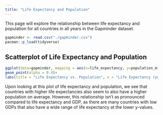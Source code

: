 ```yaml
---
title: "Life Expectancy and Population"
---
```


This page will explore the relationship between life expectancy and population for all countries in all years in the Gapminder dataset.

```r
gapminder <- read.csv("./gapminder.csv")
pacman::p_load(tidyverse)
```

## Scatterplot of Life Expectancy and Population
```r
ggplot(data=gapminder, mapping = aes(x=life_expectancy, y=population_millions))+
geom_point(alpha = 0.4)+
labs(title = "Life Expectancy vs. Population", x = "Life Expectancy (years)", y="Population (millions)")
```

Upon looking at this plot of life expectancy and population, we see that countries with higher life expectancies also seem to also have a higher population on average. However, this relationship isn't as pronounced compared to life expectancy and GDP, as there are many countries with low GDPs that also have a wide range of life expectancy at the lower y-values.